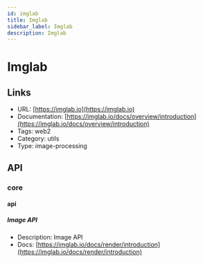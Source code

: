 ```yaml
---
id: imglab
title: Imglab
sidebar_label: Imglab
description: Imglab
---
```


# Imglab

## Links

* URL: [https://imglab.io](https://imglab.io)
* Documentation: [https://imglab.io/docs/overview/introduction](https://imglab.io/docs/overview/introduction)
* Tags: web2
* Category: utils
* Type: image-processing

## API

### core

#### api

##### Image API

* Description: Image API
* Docs: [https://imglab.io/docs/render/introduction](https://imglab.io/docs/render/introduction)
